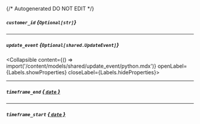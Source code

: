{/* Autogenerated DO NOT EDIT  */}

##### `customer_id` *{`Optional[str]`}*

---
##### `update_event` *{`Optional[shared.UpdateEvent]`}*
<Collapsible content={() => import('/content/models/shared/update_event/python.mdx')} openLabel={Labels.showProperties} closeLabel={Labels.hideProperties}>
</Collapsible>

---
##### `timeframe_end` [*{ `date` }*](https://docs.python.org/3/library/datetime.html#date-objects)

---
##### `timeframe_start` [*{ `date` }*](https://docs.python.org/3/library/datetime.html#date-objects)


